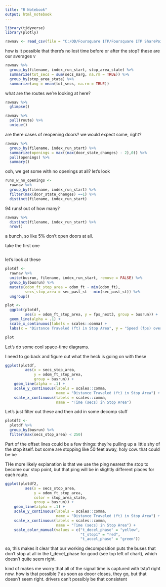 ```yaml
---
title: "R Notebook"
output: html_notebook
---
```


```r
library(tidyverse)
library(plotly)

rawnav <- read_csv(file = "C:/OD/Foursquare ITP/Foursquare ITP SharePoint Site - Shared Documents/WMATA Queue Jump Analysis/Client Shared Folder/data/01-interim/ourpoints.csv")
```

how is it possible that there's no lost time before or after the stop? these are our averages v
```r
rawnav %>%
  group_by(filename, index_run_start, stop_area_state) %>%
  summarize(tot_secs = sum(secs_marg, na.rm = TRUE)) %>%
  group_by(stop_area_state) %>% 
  summarize(avg = mean(tot_secs, na.rm = TRUE))
```

what are the routes we're looking at here?

```r
rawnav %>%
  glimpse()
```


```r
rawnav %>%
  pull(route) %>%
  unique()
```


are there cases of reopening doors? we would expect some, right?
```r
rawnav %>% 
  group_by(filename, index_run_start) %>%
  summarize(openings = max((max(door_state_changes) - 2),0)) %>%
  pull(openings) %>%
  summary()
```

ooh, we get some with no openings at all? let's look
```r
runs_w_no_openings <- 
  rawnav %>% 
  group_by(filename, index_run_start) %>%
  filter(max(door_state_changes) ==1) %>%
  distinct(filename, index_run_start)

```
94 runs! out of how many?

```r
rawnav %>%
  distinct(filename, index_run_start) %>%
  nrow()
```
a bunch, so like 5% don't open doors at all.


take the first one
```r

```



let's look at these
```r
plotdf <-
  rawnav %>%
  unite(busrun, filename, index_run_start, remove = FALSE) %>%
  group_by(busrun) %>%
  mutate(odom_ft_stop_area = odom_ft - min(odom_ft),
         secs_stop_area = sec_past_st - min(sec_past_st)) %>%
  ungroup()

```

```r
plot <-
  ggplot(plotdf,
         aes(x = odom_ft_stop_area, y = fps_next3, group = busrun)) + 
  geom_line(alpha = .1) + 
  scale_x_continuous(labels = scales::comma) +
  labs(x = "Distance Traveled (ft) in Stop Area", y = "Speed (fps) over next 3 observations")

plot

```

Let's do some cool space-time diagrams.

I need to go back and figure out what the heck is going on with these
```r
ggplot(plotdf,
         aes(x = secs_stop_area, 
             y = odom_ft_stop_area, 
             group = busrun)) + 
    geom_line(alpha = .1) + 
    scale_y_continuous(labels = scales::comma,
                       name = "Distance Traveled (ft) in Stop Area") +
    scale_x_continuous(labels = scales::comma,
                       name = "Time (secs) in Stop Area") 

```

Let's just filter out these and then add in some decomp stuff

```r
plotdf2 <-
  plotdf %>%
  group_by(busrun) %>%
  filter(max(secs_stop_area) < 250)
```

Part of the offset lines could be a few things: they're pulling up a little shy of the stop itself. but some are stopping like 50 feet away, holy cow. that could be be

THe more likely explanation is that we use the ping nearest the stop to become our stop point, but that ping will be in slightly different places for each route. 
```r
ggplot(plotdf2,
         aes(x = secs_stop_area, 
             y = odom_ft_stop_area, 
             color = stop_area_state,
             group = busrun)) + 
    geom_line(alpha = .1) + 
    scale_y_continuous(labels = scales::comma,
                       name = "Distance Traveled (ft) in Stop Area") +
    scale_x_continuous(labels = scales::comma,
                       name = "Time (secs) in Stop Area") +
    scale_color_manual(values = c("t_decel_phase" = "yellow",
                                  "t_stop1" = "red",
                                  "t_accel_phase" = "green"))
```

so, this makes it clear that our working decomposition puts the buses that don't stop at all in the t_decel_phase for good (see top left of chart), which doesn't quite seem right.

kind of makes me worry that all of the signal time is captured with tstp1 right now. how is that possible ? as soon as dooor closes, they go, but that doesn't seem right. drivers can't possibly be that consistent


```r

```

